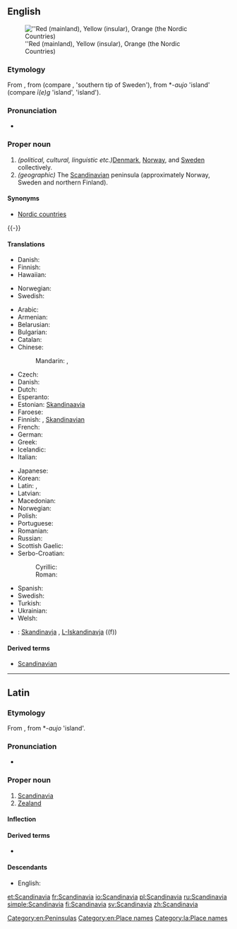 ==English==
[[Image:Scandinavia location map definitions.PNG|thumb|right|''Red (mainland), Yellow (insular), Orange (the Nordic Countries)]]

===Etymology===
From {{etyl|la}} {{term|Scandinavia|Scandināvia|lang=la}}, from {{proto|Germanic|Skaþinawjō|Scadia island|lang=en}} (compare {{etyl|ang|-}} {{term|Scedenig|lang=ang}}, {{etyl|non|-}} {{term|Skaney|lang=non}} 'southern tip of Sweden'), from *-''aujo'' 'island' (compare {{etyl|ang|-}} ''ī(e)g'' 'island', {{etyl|non|-}} {{term|ey}} 'island').

===Pronunciation===
* {{rhymes|eɪviə}}

===Proper noun===
{{en-proper noun}}

# ''(political, cultural, linguistic etc.) ''[[Denmark]], [[Norway]], and [[Sweden]] collectively.
# ''(geographic)'' The [[Scandinavian]] peninsula (approximately Norway, Sweden and northern Finland).

====Synonyms====
* {{sense|group of countries}}  [[Nordic countries]]
{{-}}

====Translations====
{{trans-top|Denmark, Norway, and Sweden}}
* Danish: {{t|da|Skandinavien}}
* Finnish: {{t+|fi|Skandinavia}}
* Hawaiian: {{tø|haw|Sekanedinawia}}
{{trans-mid}}
* Norwegian: {{t-|no|Skandinavia}}
* Swedish: {{t+|sv|Skandinavien}}
{{trans-bottom}}

{{trans-top|peninsula}}
* Arabic: {{t-|ar|إسكندينافيا|f|tr='iskandinaafya|sc=Arab}}
* Armenian: {{t-|hy|Սկանդինավիա|tr=Skandinavia}}
* Belarusian: {{t-|be|Скандынавія|f|tr=Skandynávija|sc=Cyrl}}
* Bulgarian: {{t-|bg|Скандинавия|f|tr=Skandinávija|sc=Cyrl}}
* Catalan: {{t-|ca|Escandinàvia|f}}
* Chinese:
*: Mandarin: {{t|zh|斯堪的納維亞|sc=Hani}}, {{t|zh|斯堪的纳维亚|tr=Sīkāndìnàwéiyǎ|sc=Hani}}
* Czech: {{t-|cs|Skandinávie|f}}
* Danish: {{t|da|Skandinavien}}
* Dutch: {{t-|nl|Scandinavië|n}}
* Esperanto: {{t-|eo|Skandinavio}}
* Estonian: [[Skandinaavia]]
* Faroese: {{t-|fo|Skandinavia|f|n}}
* Finnish: {{t+|fi|Skandinavia}}, [[Skandinavia#Finnish|Skandinavian]] {{t+|fi|niemimaa}}
* French: {{t+|fr|Scandinavie|f}}
* German: {{t+|de|Skandinavien|n}}
* Greek: {{t-|el|Σκανδιναβία|f|tr=Skandinavía}}
* Icelandic: {{t+|is|Skandinavía}}
* Italian: {{t-|it|Scandinavia|f}}
{{trans-mid}}
* Japanese: {{t-|ja|スカンディナヴィア|tr=Sukandinavia|sc=Jpan}}
* Korean: {{t+|ko|스칸디나비아|tr=Seukandinabia|sc=Kore}}
* Latin: {{t-|la|Scandia}}, {{t-|la|Scandinavia}}
* Latvian: {{t-|lv|Skandināvija|f|xs=Latvian}}
* Macedonian: {{t-|mk|Скандинавија|f|tr=Skandinávija|sc=Cyrl}}
* Norwegian: {{t-|no|Skandinavia}}
* Polish: {{t+|pl|Skandynawia|f}}
* Portuguese: {{t-|pt|Escandinávia|f}}
* Romanian: {{t-|ro|Scandinavia|f}}
* Russian: {{t+|ru|Скандинавия|f|tr=Skandinávija}}
* Scottish Gaelic: {{t-|gd|Lochlann|m|f|xs=Scottish Gaelic}}
* Serbo-Croatian:
*: Cyrillic: {{t-|sh|Скандинавија|f}}
*: Roman: {{t-|sh|Skandinavija|f}}
* Spanish: {{t+|es|Escandinavia|f}}
* Swedish: {{t+|sv|Skandinaviska halvön}}
* Turkish: {{t-|tr|İskandinavya}}
* Ukrainian: {{t-|uk|Скандинавія|f|tr=Skandynávija|sc=Cyrl}}
* Welsh: {{t-|cy|Llychlyn}}
{{trans-bottom}}

{{checktrans-top}}
* {{ttbc|mt}}: [[Skandinavja]] {{f}}, [[L-Iskandinavja]] ((f))
{{trans-bottom}}

====Derived terms====
* [[Scandinavian]]

[[Category:en:Peninsulas]]
[[Category:en:Place names]]

----

==Latin==
{{wikipedia|lang=la}}

===Etymology===
From {{proto|Germanic|Skaþinawjō|Scadia island|lang=la}}, from *-''aujo'' 'island'.

===Pronunciation===
* {{a|Classical}} {{IPA|/skan.diˈnaː.wi.a/|lang=la}}

===Proper noun===
{{la-proper noun|Scandināvia|Scandinaviae|Scandināviae|f|first}}

# [[#English|Scandinavia]]
# [[Zealand]]

====Inflection====
{{la-decl-1st-loc|Scandinavi|Scandināvi}}

====Derived terms====
* {{l|la|scandinavicus|scandināvicus}}

====Descendants====
* English: {{l|en|Scandinavia}}

[[Category:la:Place names]]

[[et:Scandinavia]]
[[fr:Scandinavia]]
[[io:Scandinavia]]
[[pl:Scandinavia]]
[[ru:Scandinavia]]
[[simple:Scandinavia]]
[[fi:Scandinavia]]
[[sv:Scandinavia]]
[[zh:Scandinavia]]